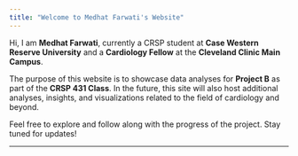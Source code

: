 ```yaml
---
title: "Welcome to Medhat Farwati's Website"
---
```


Hi, I am **Medhat Farwati**, currently a CRSP student at **Case Western Reserve University** and a **Cardiology Fellow** at the **Cleveland Clinic Main Campus**.

The purpose of this website is to showcase data analyses for **Project B** as part of the **CRSP 431 Class**. In the future, this site will also host additional analyses, insights, and visualizations related to the field of cardiology and beyond.

Feel free to explore and follow along with the progress of the project. Stay tuned for updates!

------------------------------------------------------------------------

